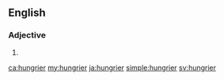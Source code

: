 ==English==

===Adjective===
{{head|en}}

# {{en-comparative of|hungry}}

[[ca:hungrier]]
[[my:hungrier]]
[[ja:hungrier]]
[[simple:hungrier]]
[[sv:hungrier]]